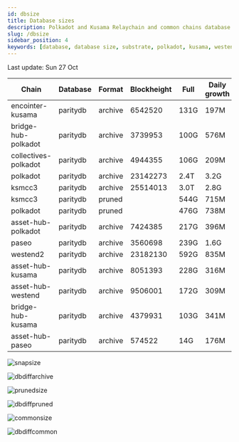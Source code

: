 ```yaml
---
id: dbsize
title: Database sizes
description: Polkadot and Kusama Relaychain and common chains database sizes
slug: /dbsize
sidebar_position: 4
keywords: [database, database size, substrate, polkadot, kusama, westend]
---
```



Last update: Sun 27 Oct

| Chain    | Database   | Format | Blockheight | Full         | Daily growth |
| ------------------------| ----------- | -------- | ------- | ---------- | ----- | 
| encointer-kusama | paritydb | archive | 6542520 | 131G | 197M |
| bridge-hub-polkadot | paritydb | archive | 3739953 | 100G | 576M |
| collectives-polkadot | paritydb | archive | 4944355 | 106G | 209M |
| polkadot | paritydb | archive | 23142273 | 2.4T | 3.2G |
| ksmcc3 | paritydb | archive | 25514013 | 3.0T | 2.8G |
| ksmcc3 | paritydb | pruned |  | 544G | 715M |
| polkadot | paritydb | pruned |  | 476G | 738M |
| asset-hub-polkadot | paritydb | archive | 7424385 | 217G | 396M |
| paseo | paritydb | archive | 3560698 | 239G | 1.6G |
| westend2 | paritydb | archive | 23182130 | 592G | 835M |
| asset-hub-kusama | paritydb | archive | 8051393 | 228G | 316M |
| asset-hub-westend | paritydb | archive | 9506001 | 172G | 309M |
| bridge-hub-kusama | paritydb | archive | 4379931 | 103G | 341M |
| asset-hub-paseo | paritydb | archive | 574522 | 14G | 176M |

![snapsize](/img/archivesize.png)

![dbdiffarchive](/img/dbdiffrelay.png)

![prunedsize](/img/prunedsize.png)

![dbdiffpruned](/img/dbdiffpruned.png)

![commonsize](/img/commonsize.png)

![dbdiffcommon](/img/dbdiffcommon.png)

